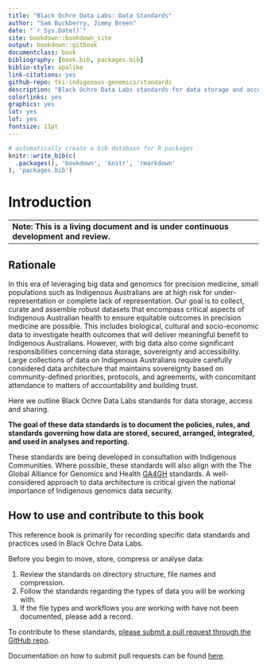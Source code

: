 ```yaml
--- 
title: "Black Ochre Data Labs: Data Standards"
author: "Sam Buckberry, Jimmy Breen"
date: "`r Sys.Date()`"
site: bookdown::bookdown_site
output: bookdown::gitbook
documentclass: book
bibliography: [book.bib, packages.bib]
biblio-style: apalike
link-citations: yes
github-repo: tki-indigenous-genomics/standards
description: "Black Ochre Data Labs standards for data storage and access"
colorlinks: yes
graphics: yes
lot: yes
lof: yes
fontsize: 11pt
---
```


```r
# automatically create a bib database for R packages
knitr::write_bib(c(
  .packages(), 'bookdown', 'knitr', 'rmarkdown'
), 'packages.bib')

```


# Introduction

---
**Note: This is a living document and is under continuous development and review.**
---

## Rationale
In this era of leveraging big data and genomics for precision medicine, small populations such as Indigenous Australians are at high risk for under-representation or complete lack of representation. Our goal is to collect, curate and assemble robust datasets that encompass critical aspects of Indigenous Australian health to ensure equitable outcomes in precision medicine are possible. This includes biological, cultural and socio-economic data to investigate health outcomes that will deliver meaningful benefit to Indigenous Australians. However, with big data also come significant responsibilities concerning data storage, sovereignty and accessibility. Large collections of data on Indigenous Australians require carefully considered data architecture that maintains sovereignty based on community-defined priorities, protocols, and agreements, with concomitant attendance to matters of accountability and building trust.  

Here we outline Black Ochre Data Labs standards for data storage, access and sharing.  

**The goal of these data standards is to document the policies, rules, and standards governing how data are stored, secured, arranged, integrated, and used in analyses and reporting.**  

These standards are being developed in consultation with Indigenous Communities. Where possible, these standards will also align with the The Global Alliance for Genomics and Health [GA4GH](https://www.ga4gh.org/) standards. A well-considered approach to data architecture is critical given the national importance of Indigenous genomics data security.

## How to use and contribute to this book 
This reference book is primarily for recording specific data standards and practices used in Black Ochre Data Labs. 

Before you begin to move, store, compress or analyse data:

1. Review the standards on directory structure, file names and compression.
2. Follow the standards regarding the types of data you will be working with.
3. If the file types and workflows you are working with have not been documented, please add a record.

To contribute to these standards, [please submit a pull request through the GitHub repo](https://github.com/tki-indigenous-genomics/standards/compare).

Documentation on how to submit pull requests can be found [here](https://docs.github.com/en/pull-requests/collaborating-with-pull-requests/proposing-changes-to-your-work-with-pull-requests/about-pull-requests).



